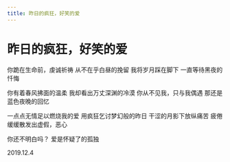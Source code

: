 ```yaml
---
title: 昨日的疯狂，好笑的爱
---
```


<div style={{ textAlign: "center" }}>

# 昨日的疯狂，好笑的爱

<div style={{ whiteSpace: "pre-line"}}>
你跪在生命前，虔诚祈祷
从不在乎白昼的挽留
我将岁月踩在脚下
一直等待黑夜的忏悔

你有着春风拂面的温柔
我却看出万丈深渊的冷漠
你从不见我，只与我偶遇
那还是蓝色夜晚的回忆

一点点无情足以燃烧我的爱
用疯狂乞讨梦幻般的昨日
干涩的月影下放纵痛苦
疲倦缓缓散发出虚假，恶心

你还不明白吗？
爱是怀疑了的孤独

2019.12.4

</div>
</div>
